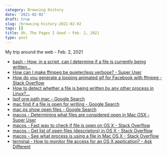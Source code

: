 ```yaml
---
category: Browsing History
date: '2021-02-02'
draft: true
slug: /browsing-history-2021-02-02
tags: []
title: Oh, The Pages I Goed ~ Feb. 2, 2021
type: post
---
```



My trip around the web - Feb. 2, 2021

- [bash - How, in a script, can I determine if a file is currently being written...](https://askubuntu.com/questions/14252/how-in-a-script-can-i-determine-if-a-file-is-currently-being-written-to-by-ano)
- [How can I make ffmpeg be quieter/less verbose? - Super User](https://superuser.com/questions/326629/how-can-i-make-ffmpeg-be-quieter-less-verbose/1045060#1045060)
- [How do you generate a looping animated gif for Facebook with ffmpeg - Stack Overflow](https://stackoverflow.com/questions/60101874/how-do-you-generate-a-looping-animated-gif-for-facebook-with-ffmpeg)
- [How to detect whether a file is being written by any other process in Linux?...](https://www.systutorials.com/how-to-detect-whether-a-file-is-being-written-by-any-other-process-in-linux/)
- [lsof one path mac - Google Search](https://www.google.com/search?client=safari&rls=en&q=lsof+one+path+mac&ie=UTF-8&oe=UTF-8)
- [mac find if a file is open for writing - Google Search](https://www.google.com/search?client=safari&rls=en&q=mac+find+if+a+file+is+open+for+writing&ie=UTF-8&oe=UTF-8)
- [mac ps show open files - Google Search](https://www.google.com/search?client=safari&rls=en&q=mac+ps+show+open+files&ie=UTF-8&oe=UTF-8)
- [macos - Determining what files are considered open in Mac OSX - Super User](https://superuser.com/questions/152522/determining-what-files-are-considered-open-in-mac-osx)
- [macos - Fast way to check if file is open on OS X - Stack Overflow](https://stackoverflow.com/questions/5099194/fast-way-to-check-if-file-is-open-on-os-x)
- [macos - Get list of open files (descriptors) in OS X - Stack Overflow](https://stackoverflow.com/questions/20974438/get-list-of-open-files-descriptors-in-os-x)
- [macos - See what process is using a file in Mac OS X - Stack Overflow](https://stackoverflow.com/questions/8317177/see-what-process-is-using-a-file-in-mac-os-x)
- [terminal - How to monitor file access for an OS X application? - Ask Different](https://apple.stackexchange.com/questions/14409/how-to-monitor-file-access-for-an-os-x-application)